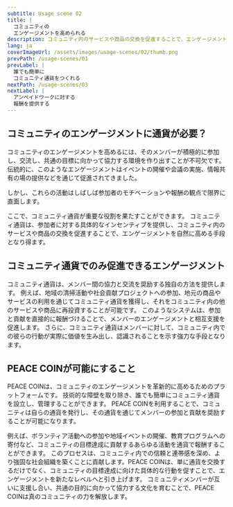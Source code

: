 ```yaml
---
subtitle: Usage scene 02
title: |
  コミュニティの
  エンゲージメントを高められる
description: コミュニティ内のサービスや商品の交換を促進することで、エンゲージメントを自然に高めることができます。
lang: ja
coverImageUrl: /assets/images/usage-scenes/02/thumb.png
prevPath: /usage-scenes/01
prevLabel: |
  誰でも簡単に
  コミュニティ通貨をつくれる
nextPath: /usage-scenes/03
nextLabel: |
  アンペイドワークに対する
  報酬を提供する
---
```


## コミュニティのエンゲージメントに通貨が必要？

コミュニティのエンゲージメントを高めるには、そのメンバーが積極的に参加し、交流し、共通の目標に向かって協力する環境を作り出すことが不可欠です。
伝統的に、このようなエンゲージメントはイベントの開催や会議の実施、情報共有の場の提供などを通じて促進されてきました。

しかし、これらの活動はしばしば参加者のモチベーションや報酬の観点で限界に直面します。

ここで、コミュニティ通貨が重要な役割を果たすことができます。
コミュニティ通貨は、参加者に対する具体的なインセンティブを提供し、コミュニティ内のサービスや商品の交換を促進することで、エンゲージメントを自然に高める手段となり得ます。

## コミュニティ通貨でのみ促進できるエンゲージメント

コミュニティ通貨は、メンバー間の協力と交流を奨励する独自の方法を提供します。
例えば、地域の清掃活動や社会貢献プロジェクトへの参加、地元の商品やサービスの利用を通じてコミュニティ通貨を獲得し、それをコミュニティ内の他のサービスや商品に再投資することが可能です。
このようなシステムは、参加と貢献を直接的に報酬づけることで、メンバーのエンゲージメントと相互支援を促進します。
さらに、コミュニティ通貨はメンバーに対して、コミュニティ内での彼らの行動が実際に価値を生み出し、認識されることを示す強力な手段となります。

## PEACE COINが可能にすること

PEACE COINは、コミュニティのエンゲージメントを革新的に高めるためのプラットフォームです。
技術的な障壁を取り除き、誰でも簡単にコミュニティ通貨を設立し、管理することができます。
PEACE COINを利用することで、コミュニティは自らの通貨を発行し、その通貨を通じてメンバーの参加と貢献を奨励することが可能になります。

例えば、ボランティア活動への参加や地域イベントの開催、教育プログラムへの寄付など、コミュニティの目標達成に貢献するあらゆる活動を通貨で報酬することができます。
このプロセスは、コミュニティ内での信頼と連帯感を深め、より強固な社会組織を築くことに貢献します。PEACE COINは、単に通貨を交換するだけでなく、コミュニティの目標達成に向けた具体的な行動を促すことで、エンゲージメントを新たなレベルへと引き上げます。
コミュニティメンバーが互いに支援し合い、共通の目的に向かって協力する文化を育むことで、PEACE COINは真のコミュニティの力を解放します。
